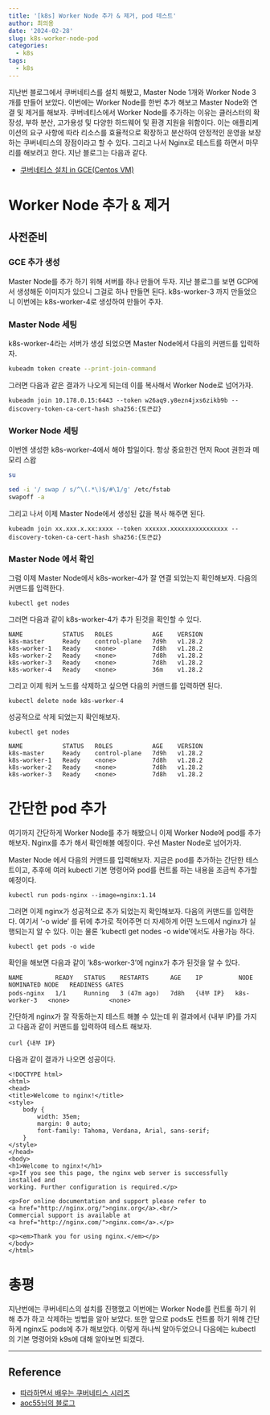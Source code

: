 ```yaml
---
title: '[k8s] Worker Node 추가 & 제거, pod 테스트'
author: 최의용
date: '2024-02-28'
slug: k8s-worker-node-pod
categories:
  - k8s
tags:
  - k8s
---
```


지난번 블로그에서 쿠버네티스를 설치 해봤고, Master Node 1개와 Worker Node 3개를 만들어 보았다. 이번에는 Worker Node를 한번 추가 해보고 Master Node와 연결 및 제거를 해보자. 쿠버네티스에서 Worker Node를 추가하는 이유는 클러스터의 확장성, 부하 분산, 고가용성 및 다양한 하드웨어 및 환경 지원을 위함이다. 이는 애플리케이션의 요구 사항에 따라 리소스를 효율적으로 확장하고 분산하여 안정적인 운영을 보장하는 쿠버네티스의 장점이라고 할 수 있다. 그리고 나서 Nginx로 테스트를 하면서 마무리를 해보려고 한다. 지난 블로그는 다음과 같다.

- [쿠버네티스 설치 in GCE(Centos VM)](https://unfinishedgod.netlify.app/2024/02/27/k8s-in-gce-centos-vm/)


# Worker Node 추가 & 제거

## 사전준비

### GCE 추가 생성

Master Node를 추가 하기 위해 서버를 하나 만들어 두자. 지난 블로그를 보면 GCP에서 생성해둔 이미지가 있으니 그걸로 하나 만들면 된다. k8s-worker-3 까지 만들었으니 이번에는 k8s-worker-4로 생성하여 만들어 주자.

### Master Node 세팅

k8s-worker-4라는 서버가 생성 되었으면 Master Node에서 다음의 커맨드를 입력하자. 

```bash
kubeadm token create --print-join-command
```

그러면 다음과 같은 결과가 나오게 되는데 이를 복사해서 Worker Node로 넘어가자.

```
kubeadm join 10.178.0.15:6443 --token w26aq9.y8ezn4jxs6zikb9b --discovery-token-ca-cert-hash sha256:{토큰값}
```

### Worker Node 세팅

이번엔 생성한 k8s-worker-4에서 해야 할일이다. 항상 중요한건 먼저 Root 권한과 메모리 스왑 

```bash
su
```

```bash
sed -i '/ swap / s/^\(.*\)$/#\1/g' /etc/fstab
swapoff -a
```

그리고 나서 이제 Master Node에서 생성된 값을 복사 해주면 된다.

```
kubeadm join xx.xxx.x.xx:xxxx --token xxxxxx.xxxxxxxxxxxxxxxx --discovery-token-ca-cert-hash sha256:{토큰값}
```

### Master Node 에서 확인

그럼 이제 Master Node에서 k8s-worker-4가 잘 연결 되었는지 확인해보자. 다음의 커맨드를 입력한다.

```
kubectl get nodes
```

그러면 다음과 같이 k8s-worker-4가 추가 된것을 확인할 수 있다.

```
NAME           STATUS   ROLES           AGE    VERSION
k8s-master     Ready    control-plane   7d9h   v1.28.2
k8s-worker-1   Ready    <none>          7d8h   v1.28.2
k8s-worker-2   Ready    <none>          7d8h   v1.28.2
k8s-worker-3   Ready    <none>          7d8h   v1.28.2
k8s-worker-4   Ready    <none>          36m    v1.28.2
```

그리고 이제 워커 노드를 삭제하고 싶으면 다음의 커맨드를 입력하면 된다.

```
kubectl delete node k8s-worker-4
```

성공적으로 삭제 되었는지 확인해보자. 


```
kubectl get nodes
```

```
NAME           STATUS   ROLES           AGE    VERSION
k8s-master     Ready    control-plane   7d9h   v1.28.2
k8s-worker-1   Ready    <none>          7d8h   v1.28.2
k8s-worker-2   Ready    <none>          7d8h   v1.28.2
k8s-worker-3   Ready    <none>          7d8h   v1.28.2
```

# 간단한 pod 추가

여기까지 간단하게 Worker Node를 추가 해봤으니 이제 Worker Node에 pod를 추가 해보자. Nginx를 추가 해서 확인해볼 예정이다. 우선 Master Node로 넘어가자.

Master Node 에서 다음의 커맨드를 입력해보자. 지금은 pod를 추가하는 간단한 테스트이고, 추후에 여러 kubectl 기본 명령어와 pod를 컨트롤 하는 내용을 조금씩 추가할 예정이다.

```
kubectl run pods-nginx --image=nginx:1.14
```

그러면 이제 nginx가 성공적으로 추가 되었는지 확인해보자. 다음의 커맨드를 입력한다. 여기서 '-o wide' 를 뒤에 추가로 적어주면 더 자세하게 어떤 노드에서 nginx가 실행되는지 알 수 있다. 이는 물론 'kubectl get nodes -o wide'에서도 사용가능 하다.

```
kubectl get pods -o wide
```

확인을 해보면 다음과 같이 'k8s-worker-3'에 nginx가 추가 된것을 알 수 있다.

```
NAME         READY   STATUS    RESTARTS      AGE    IP          NODE           NOMINATED NODE   READINESS GATES
pods-nginx   1/1     Running   3 (47m ago)   7d8h   {내부 IP}   k8s-worker-3   <none>           <none>
```

간단하게 nginx가 잘 작동하는지 테스트 해볼 수 있는데 위 결과에서 {내부 IP}를 가지고 다음과 같이 커맨드를 입력하여 테스트 해보자.

```
curl {내부 IP}
```

다음과 같이 결과가 나오면 성공이다.

```
<!DOCTYPE html>
<html>
<head>
<title>Welcome to nginx!</title>
<style>
    body {
        width: 35em;
        margin: 0 auto;
        font-family: Tahoma, Verdana, Arial, sans-serif;
    }
</style>
</head>
<body>
<h1>Welcome to nginx!</h1>
<p>If you see this page, the nginx web server is successfully installed and
working. Further configuration is required.</p>

<p>For online documentation and support please refer to
<a href="http://nginx.org/">nginx.org</a>.<br/>
Commercial support is available at
<a href="http://nginx.com/">nginx.com</a>.</p>

<p><em>Thank you for using nginx.</em></p>
</body>
</html>
```

# 총평

지난번에는 쿠버네티스의 설치를 진행했고 이번에는 Worker Node를 컨트롤 하기 위해 추가 하고 삭제하는 방법을 알아 보았다. 또한 앞으로 pods도 컨트롤 하기 위해 간단하게 nginx도 pods에 추가 해보았다. 이렇게 하나씩 알아두었으니 다음에는 kubectl 의 기본 명령어와 k9s에 대해 알아보면 되겠다. 

---

## Reference

- [따라하면서 배우는 쿠버네티스 시리즈](https://www.youtube.com/watch?v=QGF7igBYSEI&list=PLApuRlvrZKohaBHvXAOhUD-RxD0uQ3z0c&index=6)
- [aoc55님의 블로그](https://aoc55.tistory.com/54)



